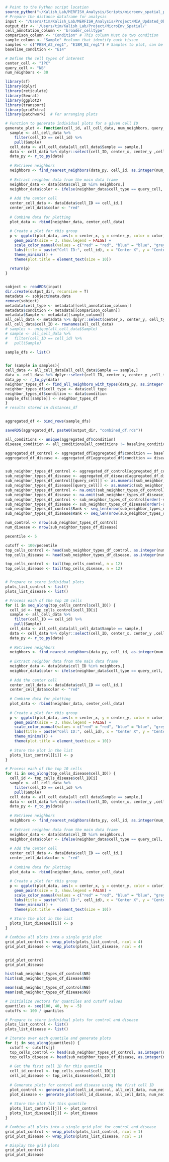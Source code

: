 ```r
# Point to the Python script location
source_python("~/Kalish_Lab/MERFISH_Analysis/Scripts/microenv_spatial_plot_helper.py")
# Prepare the distance dataframe for analysis
input <- "/Users/tim/Kalish_Lab/MERFISH_Analysis/Project/MIA_Updated_Object/e14_e18_broader_celltype.rds"
output_dir <- '/Users/tim/Kalish_Lab/Project/MicroEnv_Spatial/'
cell_annotation_column <- 'broader_celltype'
comparison_column <- "Condition" # This column Must be two condition  
sample_column <- "Sample" #column that identify each tissue
samples <- c("PBSM_A2_reg1", "E18M_N3_reg1") # Samples to plot, can be multiple sample per condition,
baseline_condition <- "E14"

# Define the cell types of interest
center_cell <- "IPC"
query_cell <- "NB"
num_neighbors <- 30

```


```r
library(sf)
library(dplyr)
library(reticulate)
library(Seurat)
library(ggplot2)
library(transport)
library(gridExtra)
library(patchwork)  # For arranging plots

# Function to generate individual plots for a given cell ID
generate_plot <- function(cell_id, all_cell_data, num_neighbors, query_cell) {
  sample <- all_cell_data %>%
    filter(cell_ID == cell_id) %>%
    pull(Sample)
  cell_data <- all_cell_data[all_cell_data$Sample == sample,] 
  data <- cell_data %>% dplyr::select(cell_ID, center_x, center_y ,cell_type, condition)
  data_py <- r_to_py(data)
  
  # Retrieve neighbors
  neighbors <- find_nearest_neighbors(data_py, cell_id, as.integer(num_neighbors))
  
  # Extract neighbor data from the main data frame
  neighbor_data <- data[data$cell_ID %in% neighbors,]
  neighbor_data$color <- ifelse(neighbor_data$cell_type == query_cell, "blue", "grey")
  
  # Add the center cell
  center_cell_data <- data[data$cell_ID == cell_id,]
  center_cell_data$color <- "red"
  
  # Combine data for plotting
  plot_data <- rbind(neighbor_data, center_cell_data)
  
  # Create a plot for this group
  p <- ggplot(plot_data, aes(x = center_x, y = center_y, color = color)) +
    geom_point(size = 3, show.legend = FALSE) +
    scale_color_manual(values = c("red" = "red", "blue" = "blue", "grey" = "grey")) +
    labs(title = paste("Cell ID:", cell_id), x = "Center X", y = "Center Y") +
    theme_minimal() +
    theme(plot.title = element_text(size = 10))
  
  return(p)
}


sobject <- readRDS(input)
dir.create(output_dir, recursive = T)
metadata <- sobject@meta.data
remove(sobject)
metadata$cell_type <- metadata[[cell_annotation_column]]
metadata$condition <- metadata[[comparison_column]]
metadata$Sample <- metadata[[sample_column]]
all_cell_data <- metadata %>% dplyr::select(center_x, center_y, cell_type, Sample, condition)
all_cell_data$cell_ID <- rownames(all_cell_data)
# samples <- unique(all_cell_data$Sample)
# sample <- all_cell_data %>%
#   filter(cell_ID == cell_id) %>%  
#   pull(Sample)  

sample_dfs <- list()


for (sample in samples){
cell_data <- all_cell_data[all_cell_data$Sample == sample,] 
data <- cell_data %>% dplyr::select(cell_ID, center_x, center_y ,cell_type, condition)
data_py <- r_to_py(data)
neighbor_types_df <- find_all_neighbors_with_types(data_py, as.integer(num_neighbors))
neighbor_types_df$cell_type <- data$cell_type
neighbor_types_df$condition <- data$condition
sample_dfs[[sample]] <- neighbor_types_df
}
# results stored in distances_df


aggregated_df <- bind_rows(sample_dfs)

saveRDS(aggregated_df, paste0(output_dir, "combined_df.rds"))

all_conditions <- unique(aggregated_df$condition)
disease_condition <- all_conditions[all_conditions != baseline_condition]

aggregated_df_control <- aggregated_df[aggregated_df$condition == baseline_condition, ]
aggregated_df_disease <- aggregated_df[aggregated_df$condition == disease_condition, ]


sub_neighbor_types_df_control <- aggregated_df_control[aggregated_df_control$cell_type == center_cell,]
sub_neighbor_types_df_disease <- aggregated_df_disease[aggregated_df_disease$cell_type == center_cell,]
sub_neighbor_types_df_control[[query_cell]] <- as.numeric(sub_neighbor_types_df_control[[query_cell]])
sub_neighbor_types_df_disease[[query_cell]] <- as.numeric(sub_neighbor_types_df_disease[[query_cell]])
sub_neighbor_types_df_control <- na.omit(sub_neighbor_types_df_control)  
sub_neighbor_types_df_disease <- na.omit(sub_neighbor_types_df_disease)  
sub_neighbor_types_df_control <- sub_neighbor_types_df_control[order(-sub_neighbor_types_df_control[[query_cell]]), ]
sub_neighbor_types_df_disease <- sub_neighbor_types_df_disease[order(-sub_neighbor_types_df_disease[[query_cell]]), ]
sub_neighbor_types_df_control$Rank <- seq_len(nrow(sub_neighbor_types_df_control))
sub_neighbor_types_df_disease$Rank <- seq_len(nrow(sub_neighbor_types_df_disease))

```


```r
num_control <- nrow(sub_neighbor_types_df_control)
num_disease <- nrow(sub_neighbor_types_df_disease)

pecentile <- 5

cutoff <- 100/pecentile
top_cells_control <- head(sub_neighbor_types_df_control, as.integer(num_control/cutoff))
top_cells_disease <- head(sub_neighbor_types_df_disease, as.integer(num_disease/cutoff))

top_cells_control <- tail(top_cells_control, n = 12)
top_cells_disease <- tail(top_cells_disease, n = 12)


# Prepare to store individual plots
plots_list_control <- list()
plots_list_disease <- list()

# Process each of the top 10 cells
for (i in seq_along(top_cells_control$cell_ID)) {
  cell_id <- top_cells_control$cell_ID[i]
  sample <- all_cell_data %>%
    filter(cell_ID == cell_id) %>%
    pull(Sample)
  cell_data <- all_cell_data[all_cell_data$Sample == sample,] 
  data <- cell_data %>% dplyr::select(cell_ID, center_x, center_y ,cell_type, condition)
  data_py <- r_to_py(data)
  
  # Retrieve neighbors
  neighbors <- find_nearest_neighbors(data_py, cell_id, as.integer(num_neighbors))
  
  # Extract neighbor data from the main data frame
  neighbor_data <- data[data$cell_ID %in% neighbors,]
  neighbor_data$color <- ifelse(neighbor_data$cell_type == query_cell, "blue", "grey")
  
  # Add the center cell
  center_cell_data <- data[data$cell_ID == cell_id,]
  center_cell_data$color <- "red"
  
  # Combine data for plotting
  plot_data <- rbind(neighbor_data, center_cell_data)
  
  # Create a plot for this group
  p <- ggplot(plot_data, aes(x = center_x, y = center_y, color = color)) +
    geom_point(size = 3, show.legend = FALSE) +
    scale_color_manual(values = c("red" = "red", "blue" = "blue", "grey" = "grey")) +
    labs(title = paste("Cell ID:", cell_id), x = "Center X", y = "Center Y") +
    theme_minimal() +
    theme(plot.title = element_text(size = 10))
  
  # Store the plot in the list
  plots_list_control[[i]] <- p
}

# Process each of the top 10 cells
for (i in seq_along(top_cells_disease$cell_ID)) {
  cell_id <- top_cells_disease$cell_ID[i]
  sample <- all_cell_data %>%
    filter(cell_ID == cell_id) %>%
    pull(Sample)
  cell_data <- all_cell_data[all_cell_data$Sample == sample,] 
  data <- cell_data %>% dplyr::select(cell_ID, center_x, center_y ,cell_type, condition)
  data_py <- r_to_py(data)
  
  # Retrieve neighbors
  neighbors <- find_nearest_neighbors(data_py, cell_id, as.integer(num_neighbors))
  
  # Extract neighbor data from the main data frame
  neighbor_data <- data[data$cell_ID %in% neighbors,]
  neighbor_data$color <- ifelse(neighbor_data$cell_type == query_cell, "blue", "grey")
  
  # Add the center cell
  center_cell_data <- data[data$cell_ID == cell_id,]
  center_cell_data$color <- "red"
  
  # Combine data for plotting
  plot_data <- rbind(neighbor_data, center_cell_data)
  
  # Create a plot for this group
  p <- ggplot(plot_data, aes(x = center_x, y = center_y, color = color)) +
    geom_point(size = 3, show.legend = FALSE) +
    scale_color_manual(values = c("red" = "red", "blue" = "blue", "grey" = "grey")) +
    labs(title = paste("Cell ID:", cell_id), x = "Center X", y = "Center Y") +
    theme_minimal() +
    theme(plot.title = element_text(size = 10))
  
  # Store the plot in the list
  plots_list_disease[[i]] <- p
}

# Combine all plots into a single grid plot
grid_plot_control <- wrap_plots(plots_list_control, ncol = 4)
grid_plot_disease <- wrap_plots(plots_list_disease, ncol = 4)


grid_plot_control
grid_plot_disease
```

```r
hist(sub_neighbor_types_df_control$NB)
hist(sub_neighbor_types_df_disease$NB)

mean(sub_neighbor_types_df_control$NB)
mean(sub_neighbor_types_df_disease$NB)
```

```r
# Initialize vectors for quantiles and cutoff values
quantiles <- seq(100, 40, by = -5)
cutoffs <- 100 / quantiles

# Prepare to store individual plots for control and disease
plots_list_control <- list()
plots_list_disease <- list()

# Iterate over each quantile and generate plots
for (j in seq_along(quantiles)) {
  cutoff <- cutoffs[j]
  top_cells_control <- head(sub_neighbor_types_df_control, as.integer(num_control / cutoff))
  top_cells_disease <- head(sub_neighbor_types_df_disease, as.integer(num_disease / cutoff))
  
  # Get the first cell ID for this quantile
  cell_id_control <- top_cells_control$cell_ID[1]
  cell_id_disease <- top_cells_disease$cell_ID[1]
  
  # Generate plots for control and disease using the first cell ID
  plot_control <- generate_plot(cell_id_control, all_cell_data, num_neighbors, query_cell)
  plot_disease <- generate_plot(cell_id_disease, all_cell_data, num_neighbors, query_cell)
  
  # Store the plot for this quantile
  plots_list_control[[j]] <- plot_control
  plots_list_disease[[j]] <- plot_disease
}

# Combine all plots into a single grid plot for control and disease
grid_plot_control <- wrap_plots(plots_list_control, ncol = 1)
grid_plot_disease <- wrap_plots(plots_list_disease, ncol = 1)

# Display the grid plots
grid_plot_control
grid_plot_disease



```
